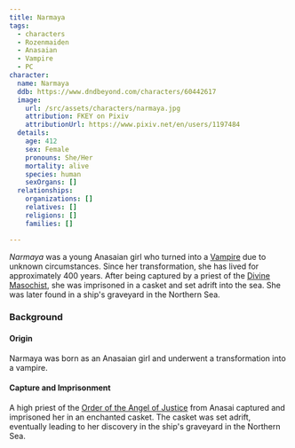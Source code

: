 ```yaml
---
title: Narmaya
tags:
  - characters
  - Rozenmaiden
  - Anasaian
  - Vampire
  - PC
character:
  name: Narmaya
  ddb: https://www.dndbeyond.com/characters/60442617
  image:
    url: /src/assets/characters/narmaya.jpg
    attribution: FKEY on Pixiv
    attributionUrl: https://www.pixiv.net/en/users/1197484
  details:
    age: 412
    sex: Female
    pronouns: She/Her
    mortality: alive
    species: human
    sexOrgans: []
  relationships:
    organizations: []
    relatives: []
    religions: []
    families: []

---
```


<Stub />

*Narmaya* was a young Anasaian girl who turned into a
[Vampire](/world/species/vampire/) due to unknown circumstances. Since her
transformation, she has lived for approximately 400 years. After being captured
by a priest of the [Divine Masochist](/world/religions/divine-masochism/),
she was imprisoned in a casket and set adrift into the sea. She was later found
in a ship's graveyard in the Northern Sea.

### Background

#### Origin

Narmaya was born as an Anasaian girl and underwent a transformation into a
vampire.

#### Capture and Imprisonment

A high priest of the
[Order of the Angel of Justice](/world/organizations/order-of-the-angel-of-justice/)
from Anasai captured and imprisoned her in an enchanted casket. The casket was
set adrift, eventually leading to her discovery in the ship's graveyard in the
Northern Sea.
